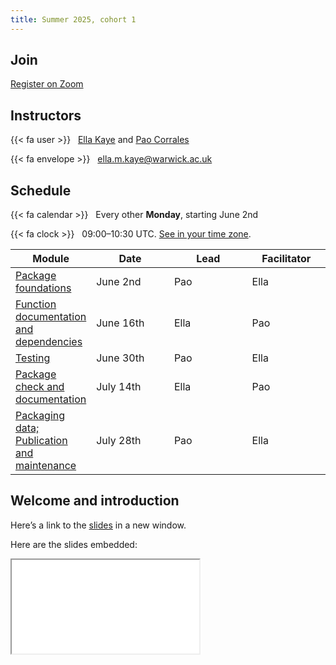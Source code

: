 ```yaml
---
title: Summer 2025, cohort 1
---
```


## Join

[Register on Zoom](https://us02web.zoom.us/meeting/register/qBJ_VAEfQHCU-DZKogPuGg#/registration){.btn .btn-primary target="_blank"}

## Instructors

{{< fa user >}}   [Ella Kaye](https://ellakaye.co.uk) and [Pao Corrales](https://paocorrales.github.io/)

{{< fa envelope >}}   [ella.m.kaye\@warwick.ac.uk](mailto:ella.m.kaye@warwick.ac.uk)

## Schedule

{{< fa calendar >}} &nbsp; Every other **Monday**, starting June 2nd

{{< fa clock >}} &nbsp; 09:00--10:30 UTC. [See in your time zone](https://dateful.com/convert/utc?t=09).

| Module | Date | Lead | Facilitator |
|----|----|----|----|
| [Package foundations](../content/01-package-foundations/index.qmd) | June 2nd | Pao | Ella |
| [Function documentation and dependencies](../content/02-documentation/index.qmd) | June 16th | Ella | Pao |
| [Testing](../content/03-testing/index.qmd) | June 30th | Pao | Ella |
| [Package check and documentation](../content/04-check-package-documentation/index.qmd) | July 14th | Ella | Pao |
| [Packaging data; Publication and maintenance](../content/05-data-publication-maintenance/index.qmd) | July 28th | Pao | Ella |

## Welcome and introduction

Here's a link to the [slides](summer-2025-cohort-1-intro.qmd){target="_blank"} in a new window. 

Here are the slides embedded:

<iframe class="slide-deck ar16x9" src="summer-2025-cohort-1-intro.html" title="01-welcome slides">
</iframe>

